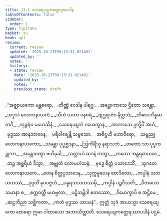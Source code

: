 ```yaml
---
title: 13.1 သေရေယျကတ္ထေရအပဒါန
tableOfContents: false
sidebar:
  order: 1
type: tipitaka
basket: su
book: ap1
review:
  current: review
  updated: '2025-10-23T09:13:31.021491'
  updated_by: ''
  notes: ''
  history:
  - state: review
    date: '2025-10-23T09:13:31.021491'
    updated_by: ''
    notes: ''
    previous_state: draft
---
```



<ReviewStatus review={frontmatter.review} showDetails={true} />

<HypothesisAnnotation frontmatter={frontmatter} />

<DynamicBreadcrumb />

<Division number="1" book="ap1" e="ch" v="20" p="170">

<Paragraph number="2054" type="verses" book="ap1">
_“အဇ္ဈာယကော မန္တဓရော,_  
_တိဏ္ဏံ ဝေဒါန ပါရဂူ;_  
_အဗ္ဘောကာသေ ဌိတော သန္တော,_  
_အဒ္ဒသံ လောကနာယကံ._  

</Paragraph>

</Division>
<Division number="2" book="ap1" e="ch" v="20" p="170">

<Paragraph number="2055" type="verses" book="ap1">
_သီဟံ ယထာ ဝနစရံ,_  
_ဗျဂ္ဃရာဇံဝ နိတ္တသံ;_  
_တိဓာပဘိန္နမာတင်္ဂံ,_  
_ကုဉ္ဇရံဝ မဟေသိနံ._  

</Paragraph>

</Division>
<Division number="3" book="ap1" e="ch" v="20" p="170">

<Paragraph number="2056" type="verses" book="ap1">
_သေရေယျကံ ဂဟေတွာန,_  
_အာကာသေ ဥက္ခိပိံ အဟံ;_  
_ဗုဒ္ဓဿ အာနုဘာဝေန,_  
_ပရိဝါရေန္တိ သဗ္ဗသော._  

</Paragraph>

</Division>
<Division number="4" book="ap1" e="ch" v="20" p="170">

<Paragraph number="2057" type="verses" book="ap1">
_အဓိဋ္ဌဟိ မဟာဝီရော,_  
_သဗ္ဗညူ လောကနာယကော;_  
_သမန္တာ ပုပ္ဖစ္ဆဒနာ,_  
_ဩကိရိံသု နရာသဘံ._  

</Paragraph>

</Division>
<Division number="5" book="ap1" e="ch" v="20" p="170">

<Paragraph number="2058" type="verses" book="ap1">
_တတော သာ ပုပ္ဖကဉ္စုကာ,_  
_အန္တောဝဏ္ဋာ ဗဟိမုခါ;_  
_သတ္တာဟံ ဆဒနံ ကတွာ,_  
_တတော အန္တရဓာယထ._  

</Paragraph>

</Division>
<Division number="6" book="ap1" e="ch" v="20" p="170">

<Paragraph number="2059" type="verses" book="ap1">
_တဉ္စ အစ္ဆရိယံ ဒိသွာ,_  
_အဗ္ဘုတံ လောမဟံသနံ;_  
_ဗုဒ္ဓေ စိတ္တံ ပသာဒေသိံ,_  
_သုဂတေ လောကနာယကေ._  

</Paragraph>

</Division>
<Division number="7" book="ap1" e="ch" v="20" p="170">

<Paragraph number="2060" type="verses" book="ap1">
_တေန စိတ္တပ္ပသာဒေန,_  
_သုက္ကမူလေန စောဒိတော;_  
_ကပ္ပါနံ သတသဟဿံ,_  
_ဒုဂ္ဂတိံ နုပပဇ္ဇဟံ._  

</Paragraph>

</Division>
<Division number="8" book="ap1" e="ch" v="20" p="170">

<Paragraph number="2061" type="verses" book="ap1">
_ပန္နရသသဟဿမှိ,_  
_ကပ္ပါနံ ပဉ္စဝီသတိ;_  
_ဝီတမလာ သမာနာ စ,_  
_စက္ကဝတ္တီ မဟဗ္ဗလာ._  

</Paragraph>

</Division>
<Division number="9" book="ap1" e="ch" v="20" p="170">

<Paragraph number="2062" type="verses" book="ap1">
_ပဋိသမ္ဘိဒါ စတဿော,_  
_ဝိမောက္ခာပိ စ အဋ္ဌိမေ;_  
_ဆဠဘိညာ သစ္ဆိကတာ,_  
_ကတံ ဗုဒ္ဓဿ သာသနံ”._  

</Paragraph>

<Paragraph number="2063" book="ap1">
ဣတ္ထံ သုဒံ အာယသ္မာ သေရေယျကော ထေရော ဣမာ ဂါထာယော အဘာသိတ္ထာတိ.

</Paragraph>
</Division>

<Paragraph number="2064" type="center" book="ap1">
သေရေယျကတ္ထေရဿာပဒါနံ ပဌမံ.
</Paragraph>